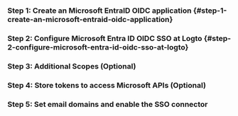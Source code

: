 
### Step 1: Create an Microsoft EntraID OIDC application \{#step-1-create-an-microsoft-entraid-oidc-application}

<Step1 />

### Step 2: Configure Microsoft Entra ID OIDC SSO at Logto \{#step-2-configure-microsoft-entra-id-oidc-sso-at-logto}

<Step2 />

### Step 3: Additional Scopes (Optional)

<Step3 />

### Step 4: Store tokens to access Microsoft APIs (Optional)

<Step4 />

### Step 5: Set email domains and enable the SSO connector

<Step5 />
